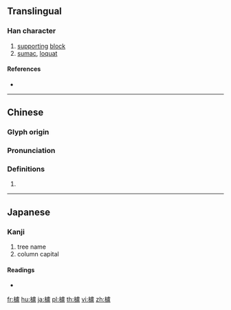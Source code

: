 {{also|栌}}
==Translingual==

===Han character===
{{Han char|rn=75|rad=木|as=16|sn=20|four=41917|canj=DYPT|ids=⿰木盧}}

# [[support]]ing [[block]]
# [[sumac]], [[loquat]]

====References====
* {{Han ref|kx=0561.140|dkj=15844|hdz=21317.010|uh=6AE8|ud=27368|bh=F456|bd=62550}}

----

==Chinese==
{{zh-forms|s=栌}}

===Glyph origin===
{{Han etym}}

===Pronunciation===
{{zh-pron
|m=lú
|c=lou4
|mc=y
|oc=y
|ma=
|cat=n
}}

===Definitions===
{{zh-hanzi}}

# {{rfdef|lang=zh}}

----

==Japanese==

===Kanji===
{{ja-kanji|grade=|rs=木16}}

# tree name
# column capital

====Readings====
* {{ja-readings|on=[[ろ]] (ro) [[る]] (ru)|kun=[[はぜ]] (haze)　[[ますがた]]　(masugata)}}

[[fr:櫨]]
[[hu:櫨]]
[[ja:櫨]]
[[pl:櫨]]
[[th:櫨]]
[[vi:櫨]]
[[zh:櫨]]